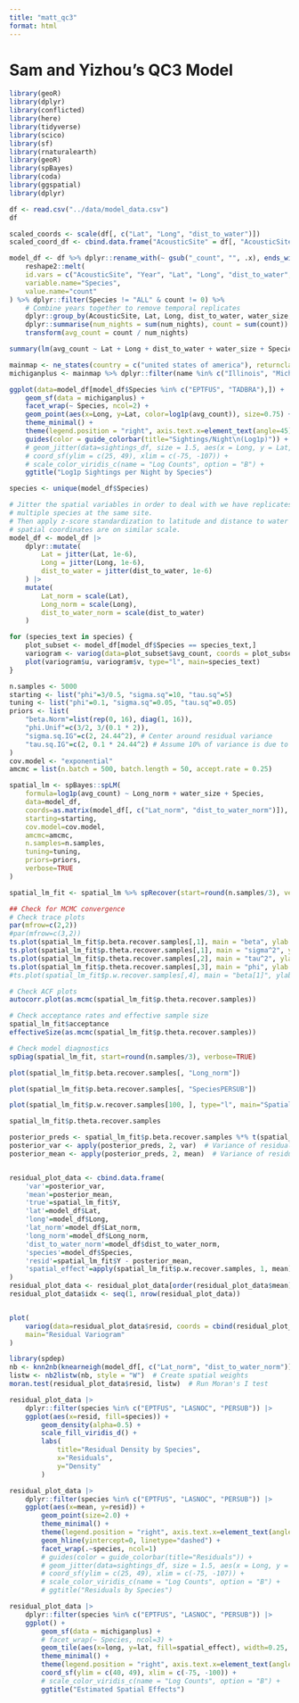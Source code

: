 ```yaml
---
title: "matt_qc3"
format: html
---
```


# Sam and Yizhou's QC3 Model

```r
library(geoR)
library(dplyr)
library(conflicted)
library(here)
library(tidyverse)
library(scico)
library(sf)
library(rnaturalearth)
library(geoR)
library(spBayes)
library(coda)
library(ggspatial)
library(dplyr)

df <- read.csv("../data/model_data.csv")
df
```

```r
scaled_coords <- scale(df[, c("Lat", "Long", "dist_to_water")])
scaled_coord_df <- cbind.data.frame("AcousticSite" = df[, "AcousticSite"], scaled_coords)

```




```r

model_df <- df %>% dplyr::rename_with(~ gsub("_count", "", .x), ends_with("_count"))  %>% 
    reshape2::melt(
    id.vars = c("AcousticSite", "Year", "Lat", "Long", "dist_to_water", "water_size", "num_nights", "num_detectable_species"),
    variable.name="Species",
    value.name="count"
) %>% dplyr::filter(Species != "ALL" & count != 0) %>% 
    # Combine years together to remove temporal replicates
    dplyr::group_by(AcousticSite, Lat, Long, dist_to_water, water_size, Species, num_detectable_species) %>%
    dplyr::summarise(num_nights = sum(num_nights), count = sum(count)) %>%
    transform(avg_count = count / num_nights) 

```

```r

summary(lm(avg_count ~ Lat + Long + dist_to_water + water_size + Species, model_df))

```

```r

mainmap <- ne_states(country = c("united states of america"), returnclass = "sf")
michiganplus <- mainmap %>% dplyr::filter(name %in% c("Illinois", "Michigan", "Wisconsin", "Ontario", "Ohio", "Indiana", "Pennsylvania", "New York", "West Virginia", "Minnesota", "Iowa", "Texas", "Kansas", "Oklahoma", "Nebraska", "Missouri"))

ggplot(data=model_df[model_df$Species %in% c("EPTFUS", "TADBRA"),]) +
    geom_sf(data = michiganplus) + 
    facet_wrap(~ Species, ncol=2) + 
    geom_point(aes(x=Long, y=Lat, color=log1p(avg_count)), size=0.75) +
    theme_minimal() +
    theme(legend.position = "right", axis.text.x=element_text(angle=45)) +
    guides(color = guide_colorbar(title="Sightings/Night\n(Log1p)")) +
    # geom_jitter(data=sightings_df, size = 1.5, aes(x = Long, y = Lat, color = log1p(count))) +
    # coord_sf(ylim = c(25, 49), xlim = c(-75, -107)) +
    # scale_color_viridis_c(name = "Log Counts", option = "B") +
    ggtitle("Log1p Sightings per Night by Species")
```
```r
species <- unique(model_df$Species)

# Jitter the spatial variables in order to deal with we have replicates due to
# multiple species at the same site.
# Then apply z-score standardization to latitude and distance to water to ensure
# spatial coordinates are on similar scale.
model_df <- model_df |>
    dplyr::mutate(
        Lat = jitter(Lat, 1e-6),
        Long = jitter(Long, 1e-6),
        dist_to_water = jitter(dist_to_water, 1e-6)
    ) |>
    mutate(
        Lat_norm = scale(Lat),
        Long_norm = scale(Long),
        dist_to_water_norm = scale(dist_to_water)
    )

for (species_text in species) {
    plot_subset <- model_df[model_df$Species == species_text,]
    variogram <- variog(data=plot_subset$avg_count, coords = plot_subset[, c("Lat_norm", "dist_to_water_norm")])
    plot(variogram$u, variogram$v, type="l", main=species_text)
}

```

```r
n.samples <- 5000
starting <- list("phi"=3/0.5, "sigma.sq"=10, "tau.sq"=5)
tuning <- list("phi"=0.1, "sigma.sq"=0.05, "tau.sq"=0.05)
priors <- list(
    "beta.Norm"=list(rep(0, 16), diag(1, 16)),
    "phi.Unif"=c(3/2, 3/(0.1 * 2)), 
    "sigma.sq.IG"=c(2, 24.44^2), # Center around residual variance
    "tau.sq.IG"=c(2, 0.1 * 24.44^2) # Assume 10% of variance is due to noise
)
cov.model <- "exponential"
amcmc = list(n.batch = 500, batch.length = 50, accept.rate = 0.25)

spatial_lm <- spBayes::spLM(
    formula=log1p(avg_count) ~ Long_norm + water_size + Species,
    data=model_df,
    coords=as.matrix(model_df[, c("Lat_norm", "dist_to_water_norm")]),
    starting=starting,
    cov.model=cov.model,
    amcmc=amcmc,
    n.samples=n.samples,
    tuning=tuning,
    priors=priors,
    verbose=TRUE
)

spatial_lm_fit <- spatial_lm %>% spRecover(start=round(n.samples/3), verbose=TRUE)
```

```r
## Check for MCMC convergence
# Check trace plots
par(mfrow=c(2,2))
#par(mfrow=c(3,2))
ts.plot(spatial_lm_fit$p.beta.recover.samples[,1], main = "beta", ylab = "")
ts.plot(spatial_lm_fit$p.theta.recover.samples[,1], main = "sigma^2", ylab = "")
ts.plot(spatial_lm_fit$p.theta.recover.samples[,2], main = "tau^2", ylab = "")
ts.plot(spatial_lm_fit$p.theta.recover.samples[,3], main = "phi", ylab = "")
#ts.plot(spatial_lm_fit$p.w.recover.samples[,4], main = "beta[1]", ylab = "")

# Check ACF plots 
autocorr.plot(as.mcmc(spatial_lm_fit$p.theta.recover.samples))

# Check acceptance rates and effective sample size
spatial_lm_fit$acceptance
effectiveSize(as.mcmc(spatial_lm_fit$p.theta.recover.samples))

# Check model diagnostics
spDiag(spatial_lm_fit, start=round(n.samples/3), verbose=TRUE)
```

```r
plot(spatial_lm_fit$p.beta.recover.samples[, "Long_norm"])

plot(spatial_lm_fit$p.beta.recover.samples[, "SpeciesPERSUB"])

plot(spatial_lm_fit$p.w.recover.samples[100, ], type="l", main="Spatial Effect Sample Path") # Plot the spatial effect for the first site

spatial_lm_fit$p.theta.recover.samples
```

```r
posterior_preds <- spatial_lm_fit$p.beta.recover.samples %*% t(spatial_lm_fit$X)  # All posterior predictions
posterior_var <- apply(posterior_preds, 2, var)  # Variance of residuals
posterior_mean <- apply(posterior_preds, 2, mean)  # Variance of residuals


residual_plot_data <- cbind.data.frame(
    'var'=posterior_var,
    'mean'=posterior_mean,
    'true'=spatial_lm_fit$Y,
    'lat'=model_df$Lat,
    'long'=model_df$Long,
    'lat_norm'=model_df$Lat_norm,
    'long_norm'=model_df$Long_norm,
    'dist_to_water_norm'=model_df$dist_to_water_norm,
    'species'=model_df$Species,
    'resid'=spatial_lm_fit$Y - posterior_mean,
    'spatial_effect'=apply(spatial_lm_fit$p.w.recover.samples, 1, mean)
)
residual_plot_data <- residual_plot_data[order(residual_plot_data$mean),]
residual_plot_data$idx <- seq(1, nrow(residual_plot_data))


plot(
    variog(data=residual_plot_data$resid, coords = cbind(residual_plot_data$lat_norm, residual_plot_data$dist_to_water_norm), uvec=10),
    main="Residual Variogram"
)
```

```r
library(spdep)
nb <- knn2nb(knearneigh(model_df[, c("Lat_norm", "dist_to_water_norm")], k = 4))  # Define neighbors
listw <- nb2listw(nb, style = "W")  # Create spatial weights
moran.test(residual_plot_data$resid, listw)  # Run Moran's I test
```

```r
residual_plot_data |> 
    dplyr::filter(species %in% c("EPTFUS", "LASNOC", "PERSUB")) |>
    ggplot(aes(x=resid, fill=species)) + 
        geom_density(alpha=0.5) + 
        scale_fill_viridis_d() +
        labs(
            title="Residual Density by Species",
            x="Residuals",
            y="Density"
        ) 
```


```r
residual_plot_data |>
    dplyr::filter(species %in% c("EPTFUS", "LASNOC", "PERSUB")) |>
    ggplot(aes(x=mean, y=resid)) + 
        geom_point(size=2.0) +
        theme_minimal() +
        theme(legend.position = "right", axis.text.x=element_text(angle=45)) +
        geom_hline(yintercept=0, linetype="dashed") +
        facet_wrap(.~species, ncol=1)
        # guides(color = guide_colorbar(title="Residuals")) +
        # geom_jitter(data=sightings_df, size = 1.5, aes(x = Long, y = Lat, color = log1p(count))) +
        # coord_sf(ylim = c(25, 49), xlim = c(-75, -107)) +
        # scale_color_viridis_c(name = "Log Counts", option = "B") +
        # ggtitle("Residuals by Species")
```

```r
residual_plot_data |>
    dplyr::filter(species %in% c("EPTFUS", "LASNOC", "PERSUB")) |>
    ggplot() +
        geom_sf(data = michiganplus) + 
        # facet_wrap(~ Species, ncol=3) + 
        geom_tile(aes(x=long, y=lat, fill=spatial_effect), width=0.25, height=0.25) +
        theme_minimal() +
        theme(legend.position = "right", axis.text.x=element_text(angle=45)) +
        coord_sf(ylim = c(40, 49), xlim = c(-75, -100)) +
        # scale_color_viridis_c(name = "Log Counts", option = "B") +
        ggtitle("Estimated Spatial Effects")
```
